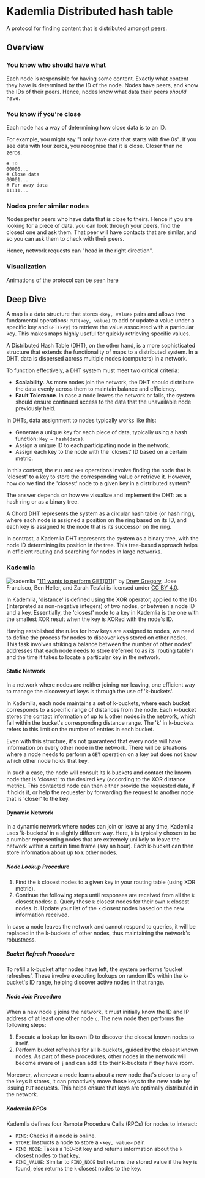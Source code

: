 # Kademlia Distributed hash table

A protocol for finding content that is distributed amongst peers.

## Overview

### You know who should have what
Each node is responsible for having some content. Exactly what
content they have is determined by the ID of the node. Nodes have
peers, and know the IDs of their peers. Hence, nodes know what data
their peers *should* have.

### You know if you're close

Each node has a way of determining how close data is to an ID.

For example, you might say "I only have data that starts with five 0s".
If you see data with four zeros, you recognise that it is close. Closer
than no zeros.
```ignore
# ID
00000...
# Close data
00001...
# Far away data
11111...
```

### Nodes prefer similar nodes

Nodes prefer peers who have data that is close to theirs. Hence
if you are looking for a piece of data, you can look through your
peers, find the closest one and ask them. That peer will have
contacts that are similar, and so you can ask them to check with their peers.

Hence, network requests can "head in the right direction".

### Visualization

Animations of the protocol can be seen [here](https://kelseyc18.github.io/kademlia_vis/basics/1/)

## Deep Dive

A map is a data structure that stores `<key, value>` pairs and allows two fundamental operations: `PUT(key, value)` to add or update a value under a specific key and `GET(key)` to retrieve the value associated with a particular key. This makes maps highly useful for quickly retrieving specific values.

A Distributed Hash Table (DHT), on the other hand, is a more sophisticated structure that extends the functionality of maps to a distributed system. In a DHT, data is dispersed across multiple nodes (computers) in a network.

To function effectively, a DHT system must meet two critical criteria:
- **Scalability**. As more nodes join the network, the DHT should distribute the data evenly across them to maintain balance and efficiency.
- **Fault Tolerance**. In case a node leaves the network or fails, the system should ensure continued access to the data that the unavailable node previously held.

In DHTs, data assignment to nodes typically works like this:

- Generate a unique key for each piece of data, typically using a hash function: `Key = hash(data)`.
- Assign a unique ID to each participating node in the network.
- Assign each key to the node with the 'closest' ID based on a certain metric.

In this context, the `PUT` and `GET` operations involve finding the node that is 'closest' to a key to store the corresponding value or retrieve it. However, how do we find the 'closest' node to a given key in a distributed system?

The answer depends on how we visualize and implement the DHT: as a hash ring or as a binary tree. 

A Chord DHT represents the system as a circular hash table (or hash ring), where each node is assigned a position on the ring based on its ID, and each key is assigned to the node that is its successor on the ring.

In contrast, a Kademlia DHT represents the system as a binary tree, with the node ID determining its position in the tree. This tree-based approach helps in efficient routing and searching for nodes in large networks.


### Kademlia

![kademlia](https://codethechange.stanford.edu/guides/_images/fig7.png "kademlia")
"[111 wants to perform GET(011)](https://codethechange.stanford.edu/guides/guide_kademlia.html#id9)" by [Drew Gregory](https://github.com/DrewGregory), Jose Francisco, Ben Heller, and Zarah Tesfai is licensed under [CC BY 4.0](https://creativecommons.org/licenses/by/4.0/).

In Kademlia, 'distance' is defined using the XOR operator, applied to the IDs (interpreted as non-negative integers) of two nodes, or between a node ID and a key. Essentially, the 'closest' node to a key in Kademlia is the one with the smallest XOR result when the key is XORed with the node's ID.

Having established the rules for how keys are assigned to nodes, we need to define the process for nodes to discover keys stored on other nodes. This task involves striking a balance between the number of other nodes' addresses that each node needs to store (referred to as its 'routing table') and the time it takes to locate a particular key in the network.

#### Static Network

In a network where nodes are neither joining nor leaving, one efficient way to manage the discovery of keys is through the use of 'k-buckets'. 

In Kademlia, each node maintains a set of k-buckets, where each bucket corresponds to a specific range of distances from the node. Each k-bucket stores the contact information of up to `k` other nodes in the network, which fall within the bucket's corresponding distance range. The 'k' in k-buckets refers to this limit on the number of entries in each bucket.

Even with this structure, it's not guaranteed that every node will have information on every other node in the network. There will be situations where a node needs to perform a `GET` operation on a key but does not know which other node holds that key. 

In such a case, the node will consult its k-buckets and contact the known node that is 'closest' to the desired key (according to the XOR distance metric). This contacted node can then either provide the requested data, if it holds it, or help the requester by forwarding the request to another node that is 'closer' to the key.


#### Dynamic Network

In a dynamic network where nodes can join or leave at any time, Kademlia uses 'k-buckets' in a slightly different way. Here, `k` is typically chosen to be a number representing nodes that are extremely unlikely to leave the network within a certain time frame (say an hour). Each k-bucket can then store information about up to `k` other nodes.

##### Node Lookup Procedure
1. Find the `k` closest nodes to a given key in your routing table (using XOR metric).
2. Continue the following steps until responses are received from all the `k` closest nodes:
   a. Query these `k` closest nodes for their own `k` closest nodes.
   b. Update your list of the `k` closest nodes based on the new information received.

In case a node leaves the network and cannot respond to queries, it will be replaced in the k-buckets of other nodes, thus maintaining the network's robustness.

##### Bucket Refresh Procedure
To refill a k-bucket after nodes have left, the system performs 'bucket refreshes'. These involve executing lookups on random IDs within the k-bucket's ID range, helping discover active nodes in that range.

##### Node Join Procedure
When a new node `j` joins the network, it must initially know the ID and IP address of at least one other node `c`. The new node then performs the following steps:
1. Execute a lookup for its own ID to discover the closest known nodes to itself.
2. Perform bucket refreshes for all k-buckets, guided by the closest known nodes.
As part of these procedures, other nodes in the network will become aware of `j` and can add it to their k-buckets if they have room.

Moreover, whenever a node learns about a new node that's closer to any of the keys it stores, it can proactively move those keys to the new node by issuing `PUT` requests. This helps ensure that keys are optimally distributed in the network.

##### Kademlia RPCs
Kademlia defines four Remote Procedure Calls (RPCs) for nodes to interact:

- `PING`: Checks if a node is online.
- `STORE`: Instructs a node to store a `<key, value>` pair.
- `FIND_NODE`: Takes a 160-bit key and returns information about the `k` closest nodes to that key.
- `FIND_VALUE`: Similar to `FIND_NODE` but returns the stored value if the key is found, else returns the `k` closest nodes to the key.

